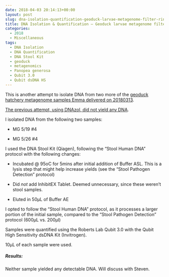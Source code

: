 ```yaml
---
date: 2018-04-03 20:14:13+00:00
layout: post
slug: dna-isolation-quantification-geoduck-larvae-metagenome-filter-rinses-2
title: DNA Isolation & Quantification – Geoduck larvae metagenome filter rinses
categories:
  - 2018
  - Miscellaneous
tags:
  - DNA Isolation
  - DNA Quantification
  - DNA Stool Kit
  - geoduck
  - metagenomics
  - Panopea generosa
  - Qubit 3.0
  - Qubit dsDNA HS
---
```


This is another attempt to isolate DNA from two more of the [geoduck hatchery metagenome samples Emma delivered on 20180313](https://robertslab.github.io/sams-notebook/2018/03/13/samples-received-geoduck-larvae-metagenome-filter-rinses.html).

[The previous attempt, using DNAzol, did not yield any DNA](https://robertslab.github.io/sams-notebook/2018/03/20/dna-isolation-quantification-geoduck-larvae-metagenome-filter-rinses.html).

I isolated DNA from the following two samples:





  * MG 5/19 #4


  * MG 5/26 #4



I used the DNA Stool Kit (Qiagen), following the "Stool Human DNA" protocol with the following changes:



  * Incubated @ 95oC for 5mins after initial addition of Buffer ASL. This is a lysis step that might help increase yields (see the "Stool Pathogen Detection" protocol)


  * Did _not_ add InhibitEX Tablet. Deemed unnecessary, since these weren't stool samples.


  * Eluted in 50μL of Buffer AE



I opted to follow the "Stool Human DNA" protocol, as it processes a larger portion of the initial sample, compared to the "Stool Pathogen Detection" protocol (600μL vs. 200μl)

Samples were quantified using the Roberts Lab Qubit 3.0 with the Qubit High Sensitivity dsDNA Kit (Invitrogen).

10μL of each sample were used.



##### Results:



Neither sample yielded any detectable DNA. Will discuss with Steven.
